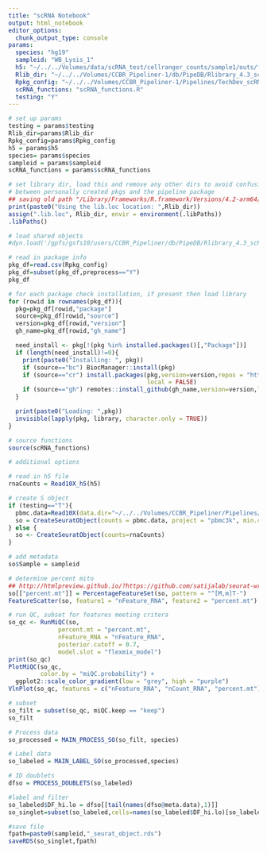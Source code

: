 ```yaml
---
title: "scRNA Notebook"
output: html_notebook
editor_options: 
  chunk_output_type: console
params:
  species: "hg19"
  sampleid: "WB_Lysis_1"
  h5: "~/../../Volumes/data/scRNA_test/cellranger_counts/sample1/outs/filtered_feature_bc_matrix.h5"
  Rlib_dir: "~/../../Volumes/CCBR_Pipeliner-1/db/PipeDB/Rlibrary_4.3_scRNA"
  Rpkg_config: "~/../../Volumes/CCBR_Pipeliner-1/Pipelines/TechDev_scRNASeq_Dev2023/conf/Rpack.config"
  scRNA_functions: "scRNA_functions.R"
  testing: "Y"
---
```


```r
# set up params
testing = params$testing
Rlib_dir=params$Rlib_dir
Rpkg_config=params$Rpkg_config
h5 = params$h5 
species= params$species
sampleid = params$sampleid
scRNA_functions = params$scRNA_functions
```

```r
# set library dir, load this and remove any other dirs to avoid confusion
# between personally created pkgs and the pipeline package
## saving old path "/Library/Frameworks/R.framework/Versions/4.2-arm64/Resources/library"
print(paste0("Using the lib.loc location: ",Rlib_dir))
assign(".lib.loc", Rlib_dir, envir = environment(.libPaths))
.libPaths()

# load shared objects
#dyn.load('/gpfs/gsfs10/users/CCBR_Pipeliner/db/PipeDB/Rlibrary_4.3_scRNA/KernSmooth/libs/KernSmooth.so')

# read in package info
pkg_df=read.csv(Rpkg_config)
pkg_df=subset(pkg_df,preprocess=="Y")
pkg_df

# for each package check installation, if present then load library
for (rowid in rownames(pkg_df)){
  pkg=pkg_df[rowid,"package"]
  source=pkg_df[rowid,"source"]
  version=pkg_df[rowid,"version"]
  gh_name=pkg_df[rowid,"gh_name"]

  need_install <- pkg[!(pkg %in% installed.packages()[,"Package"])]
  if (length(need_install)!=0){
    print(paste0("Installing: ", pkg))
    if (source=="bc") BiocManager::install(pkg)
    if (source=="cr") install.packages(pkg,version=version,repos = "http://cran.us.r-project.org",
                                       local = FALSE)
    if (source=="gh") remotes::install_github(gh_name,version=version,local = FALSE)
  }

  print(paste0("Loading: ",pkg))
  invisible(lapply(pkg, library, character.only = TRUE))
}

# source functions
source(scRNA_functions)

# additional options
```

```r
# read in h5 file
rnaCounts = Read10X_h5(h5)

# create S object
if (testing=="T"){
  pbmc.data=Read10X(data.dir="~/../../Volumes/CCBR_Pipeliner/Pipelines/TechDev_scRNASeq_Dev2023/data_storage/10xFQ/filtered_gene_bc_matrices/hg19/")
  so = CreateSeuratObject(counts = pbmc.data, project = "pbmc3k", min.cells = 3, min.features = 200)
} else {
  so <- CreateSeuratObject(counts=rnaCounts)
}

# add metadata
so$Sample = sampleid

# determine percent mito
## http://htmlpreview.github.io/?https://github.com/satijalab/seurat-wrappers/blob/master/docs/miQC.html
so[["percent.mt"]] = PercentageFeatureSet(so, pattern = "^[M,m]T-")
FeatureScatter(so, feature1 = "nFeature_RNA", feature2 = "percent.mt")
```

```r
# run QC, subset for features meeting critera
so_qc <- RunMiQC(so, 
              percent.mt = "percent.mt",
              nFeature_RNA = "nFeature_RNA", 
              posterior.cutoff = 0.7,
              model.slot = "flexmix_model")
print(so_qc)
PlotMiQC(so_qc, 
         color.by = "miQC.probability") + 
  ggplot2::scale_color_gradient(low = "grey", high = "purple")
VlnPlot(so_qc, features = c("nFeature_RNA", "nCount_RNA", "percent.mt"), ncol = 3)

# subset
so_filt = subset(so_qc, miQC.keep == "keep")
so_filt
```

```r
# Process data
so_processed = MAIN_PROCESS_SO(so_filt, species)

# Label data
so_labeled = MAIN_LABEL_SO(so_processed,species)

# ID doublets
dfso = PROCESS_DOUBLETS(so_labeled)

#label and filter
so_labeled$DF_hi.lo = dfso[[tail(names(dfso@meta.data),1)]]
so_singlet=subset(so_labeled,cells=names(so_labeled$DF_hi.lo)[so_labeled$DF_hi.lo =="Singlet"])

#save file
fpath=paste0(sampleid,"_seurat_object.rds")
saveRDS(so_singlet,fpath)
```